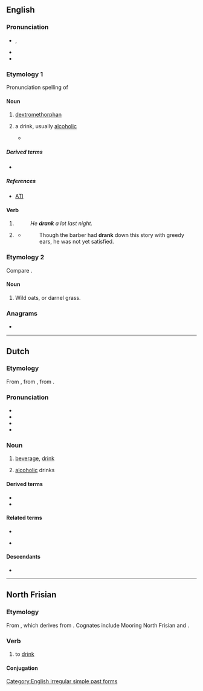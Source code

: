 {{also|Drank|Dränk}}
==English==

===Pronunciation===
* {{a|RP|GA}} {{enPR|drăngk}}, {{IPA|en|/dɹæŋk/}}
* {{audio|en|en-us-drank.ogg|Audio (US)}}
* {{rhymes|en|æŋk}}

===Etymology 1===
Pronunciation spelling of {{m|en|drink}}

====Noun====
{{en-noun|~}}

# {{lb|en|slang}} [[dextromethorphan]]
# {{lb|en|slang}} a drink, usually [[alcoholic]]
#*{{quote-song|en|lyricist=Jordan Houston, Darnell Carlton, Paul Beauregard, Premro Smith, Marlon Goodwin, David Brown, and Willie Hutchinson|passage=You leave your drink around me, believe your '''drank''' going to get drunk up.|url=https://genius.com/Three-6-mafia-stay-fly-lyrics|title=Stay Fly|publisher=Sony BMG|year=2005|album=Most Known Unknown|artist=Three 6 Mafia (featuring Young Buck, 8 Ball, and MJG)}}

=====Derived terms=====
* {{l|en|purple drank}}

=====References=====
* [https://web.archive.org/web/20120521003006/http://www.abovetheinfluence.com/facts/drugsdxm ATI]

====Verb====
{{head|en|verb form}}

# {{en-simple past of|drink}}
#: ''He '''drank''' a lot last night.''
# {{lb|en|obsolete}} {{inflection of|en|drink||past|part}}
#* {{RQ:Fielding Tom Jones}}
#*: Though the barber had '''drank''' down this story with greedy ears, he was not yet satisfied.

===Etymology 2===
Compare {{m|en|drake}}.

====Noun====
{{en-noun|?}}

# {{lb|en|UK|dialect}} Wild oats, or darnel grass.
#: {{rfquotek|en|Halliwell}}

{{Webster 1913}}

===Anagrams===
* {{anagrams|en|a=adknr|rank'd}}

[[Category:English irregular simple past forms]]

----

==Dutch==

===Etymology===
From {{ink|nl|dum|dranc}}, from {{inh|nl|odt|*drank}}, from {{inh|nl|gem-pro|*drankiz}}.

===Pronunciation===
* {{IPA|nl|/drɑŋk/}}
* {{audio|nl|Nl-drank.ogg|audio}}
* {{hyphenation|nl|drank}}
* {{rhymes|nl|ɑŋk}}

===Noun===
{{nl-noun|m|-en|drankje}}

# {{lb|nl|countable|uncountable}} [[beverage]], [[drink]]
# {{lb|nl|uncountable}} [[alcoholic]] drinks

====Derived terms====
* {{l|nl|drankje}}
* {{l|nl|hoestdrank}}

====Related terms====
* {{l|nl|drinken}}
* {{l|en|liquid}} {{l|en|medicine}}

====Descendants====
* {{desc|af|drank}}

----

==North Frisian==

===Etymology===
From {{etyl|ofs|frr}} {{m|ofs|drinka}}, which derives from {{etyl|gem-pro|frr}} {{m|gem-pro|*drinkaną}}. Cognates include Mooring North Frisian {{m|frr|drainke}} and {{cog|fy|drinke}}.

===Verb===
{{head|frr|verb}}

# {{lb|frr|Föhr-Amrum}} to [[drink]]

====Conjugation====
{{frr-FoehrAmrum-conj-table
|infinitive I=drank
|infinitive II=tu dranken
|past_participle=dronken
|imperative_sg=drank
|imperative_pl=drank'em
|pres_ind_1sg=drank
|pres_ind_2sg=drankst
|pres_ind_3sg=drankt
|pres_ind_dlpl=drank
|past_ind_1sg=droonk
|past_ind_2sg=droonkst
|past_ind_3sg=droonk
|past_ind_dlpl=droonk}}